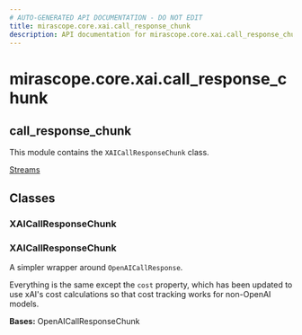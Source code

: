 ```yaml
---
# AUTO-GENERATED API DOCUMENTATION - DO NOT EDIT
title: mirascope.core.xai.call_response_chunk
description: API documentation for mirascope.core.xai.call_response_chunk
---
```


# mirascope.core.xai.call_response_chunk

## <ApiType type="Module" module="mirascope.core.xai.call_response_chunk" path="core/xai/call_response_chunk" symbolName="call_response_chunk" /> call_response_chunk

This module contains the `XAICallResponseChunk` class.

<Info title="Usage">

[Streams](/docs/mirascope/learn/streams#handling-streamed-responses)

</Info>

## Classes

### XAICallResponseChunk

### <ApiType type="Class" module="mirascope.core.xai.call_response_chunk" path="core/xai/call_response_chunk" symbolName="XAICallResponseChunk" /> XAICallResponseChunk

A simpler wrapper around `OpenAICallResponse`.

Everything is the same except the `cost` property, which has been updated to use
xAI's cost calculations so that cost tracking works for non-OpenAI models.

**Bases:** OpenAICallResponseChunk




